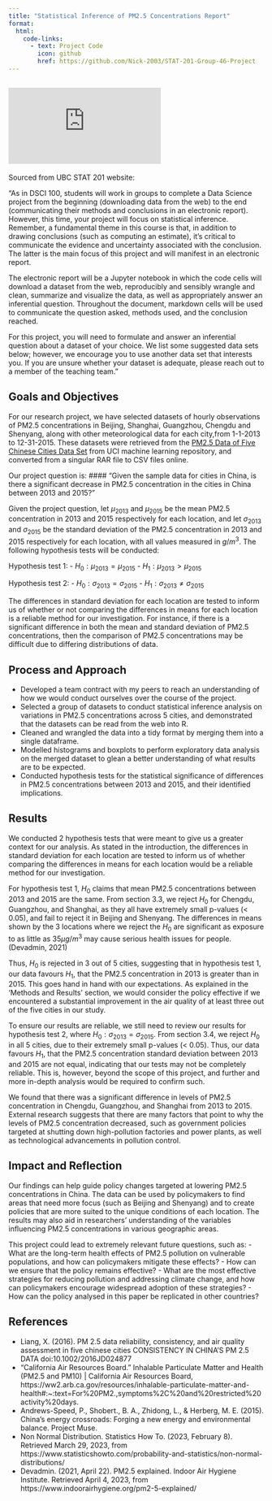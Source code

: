 ```yaml
---
title: "Statistical Inference of PM2.5 Concentrations Report"
format:
  html:
    code-links:
      - text: Project Code
        icon: github
        href: https://github.com/Nick-2003/STAT-201-Group-46-Project
---
```


## ![Problem Statement](https://ubc-stat.github.io/stat-201/group-project.html)

Sourced from UBC STAT 201 website:

"As in DSCI 100, students will work in groups to complete a Data Science project from the beginning (downloading data from the web) to the end (communicating their methods and conclusions in an electronic report). However, this time, your project will focus on statistical inference. Remember, a fundamental theme in this course is that, in addition to drawing conclusions (such as computing an estimate), it’s critical to communicate the evidence and uncertainty associated with the conclusion. The latter is the main focus of this project and will manifest in an electronic report.

The electronic report will be a Jupyter notebook in which the code cells will download a dataset from the web, reproducibly and sensibly wrangle and clean, summarize and visualize the data, as well as appropriately answer an inferential question. Throughout the document, markdown cells will be used to communicate the question asked, methods used, and the conclusion reached.

For this project, you will need to formulate and answer an inferential question about a dataset of your choice. We list some suggested data sets below; however, we encourage you to use another data set that interests you. If you are unsure whether your dataset is adequate, please reach out to a member of the teaching team."

## Goals and Objectives

For our research project, we have selected datasets of hourly observations of PM2.5 concentrations in Beijing, Shanghai, Guangzhou, Chengdu and Shenyang, along with other meteorological data for each city,from 1-1-2013 to 12-31-2015. These datasets were retrieved from the [PM2.5 Data of Five Chinese Cities Data Set](https://archive.ics.uci.edu/dataset/394/pm2+5+data+of+five+chinese+cities) from UCI machine learning repository, and converted from a singular RAR file to CSV files online. 

Our project question is: 
#### "Given the sample data for cities in China, is there a significant decrease in PM2.5 concentration in the cities in China between 2013 and 2015?" 

Given the project question, let $\mu_{2013}$ and $\mu_{2015}$ be the mean PM2.5 concentration in 2013 and 2015 respectively for each location, and let $\sigma_{2013}$ and $\sigma_{2015}$ be the standard deviation of the PM2.5 concentration in 2013 and 2015 respectively for each location, with all values measured in $g/m^3$. The following hypothesis tests will be conducted: 

Hypothesis test 1:
- $H_0: \mu_{2013} = \mu_{2015}$ 
- $H_1: \mu_{2013} > \mu_{2015}$

Hypothesis test 2:
- $H_0: \sigma_{2013} = \sigma_{2015}$ 
- $H_1: \sigma_{2013} \neq \sigma_{2015}$ 

The differences in standard deviation for each location are tested to inform us of whether or not comparing the differences in means for each location is a reliable method for our investigation. For instance, if there is a significant difference in both the mean and standard deviation of PM2.5 concentrations, then the comparison of PM2.5 concentrations may be difficult due to differing distributions of data.

## Process and Approach

- Developed a team contract with my peers to reach an understanding of how we would conduct ourselves over the course of the project.
- Selected a group of datasets to conduct statistical inference analysis on variations in PM2.5 concentrations across 5 cities, and demonstrated that the datasets can be read from the web into R.
- Cleaned and wrangled the data into a tidy format by merging them into a single dataframe.
- Modelled histograms and boxplots to perform exploratory data analysis on the merged dataset to glean a better understanding of what results are to be expected.
- Conducted hypothesis tests for the statistical significance of differences in PM2.5 concentrations between 2013 and 2015, and their identified implications.

## Results

We conducted 2 hypothesis tests that were meant to give us a greater context for our analysis. As stated in the introduction, the differences in standard deviation for each location are tested to inform us of whether comparing the differences in means for each location would be a reliable method for our investigation.

For hypothesis test 1, $H_0$ claims that mean PM2.5 concentrations between 2013 and 2015 are the same. From section 3.3, we reject $H_0$ for Chengdu, Guangzhou, and Shanghai, as they all have extremely small p-values (< 0.05), and fail to reject it in Beijing and Shenyang. The differences in means shown by the 3 locations where we reject the $H_0$ are significant as exposure to as little as 35$\mu g /m^{3}$ may cause serious health issues for people. (Devadmin, 2021)

Thus, $H_0$ is rejected in 3 out of 5 cities, suggesting that in hypothesis test 1, our data favours $H_1$, that the PM2.5 concentration in 2013 is greater than in 2015. This goes hand in hand with our expectations. As explained in the ‘Methods and Results’ section, we would consider the policy effective if we encountered a substantial improvement in the air quality of at least three out of the five cities in our study.
 
To ensure our results are reliable, we still need to review our results for hypothesis test 2, where $H_0: \sigma_{2013} = \sigma_{2015}$. From section 3.4, we reject $H_0$ in all 5 cities, due to their extremely small p-values (< 0.05). Thus, our data favours $H_1$, that the PM2.5 concentration standard deviation between 2013 and 2015 are not equal, indicating that our tests may not be completely reliable. This is, however, beyond the scope of this project, and further and more in-depth analysis would be required to confirm such.

We found that there was a significant difference in levels of PM2.5 concentration in Chengdu, Guangzhou, and Shanghai from 2013 to 2015. External research suggests that there are many factors that point to why the levels of PM2.5 concentration decreased, such as government policies targeted at shutting down high-pollution factories and power plants, as well as technological advancements in pollution control.

## Impact and Reflection

Our findings can help guide policy changes targeted at lowering PM2.5 concentrations in China. The data can be used by policymakers to find areas that need more focus (such as Beijing and Shenyang) and to create policies that are more suited to the unique conditions of each location. The results may also aid in researchers' understanding of the variables influencing PM2.5 concentrations in various geographic areas.

This project could lead to extremely relevant future questions, such as:
- What are the long-term health effects of PM2.5 pollution on vulnerable populations, and how can policymakers mitigate these effects?
- How can we ensure that the policy remains effective?
- What are the most effective strategies for reducing pollution and addressing climate change, and how can policymakers encourage widespread adoption of these strategies?
- How can the policy analysed in this paper be replicated in other countries?

## References

- Liang, X. (2016). PM 2.5 data reliability, consistency, and air quality assessment in five chinese cities CONSISTENCY IN CHINA'S PM 2.5 DATA doi:10.1002/2016JD024877
- “California Air Resources Board.” Inhalable Particulate Matter and Health (PM2.5 and PM10) | California Air Resources Board, https://ww2.arb.ca.gov/resources/inhalable-particulate-matter-and-health#:~:text=For%20PM2.,symptoms%2C%20and%20restricted%20activity%20days.
- Andrews-Speed, P., Shobert., B. A., Zhidong, L., &amp; Herberg, M. E. (2015). China's energy crossroads: Forging a new energy and environmental balance. Project Muse. 
- Non Normal Distribution. Statistics How To. (2023, February 8). Retrieved March 29, 2023, from https://www.statisticshowto.com/probability-and-statistics/non-normal-distributions/ 
- Devadmin. (2021, April 22). PM2.5 explained. Indoor Air Hygiene Institute. Retrieved April 4, 2023, from https://www.indoorairhygiene.org/pm2-5-explained/ 